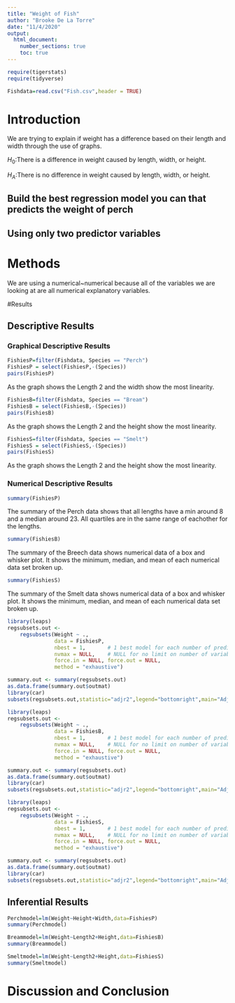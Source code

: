 ```yaml
---
title: "Weight of Fish"
author: "Brooke De La Torre"
date: "11/4/2020"
output: 
  html_document:
    number_sections: true
    toc: true
---
```



```r
require(tigerstats)
require(tidyverse)
```

```r
Fishdata=read.csv("Fish.csv",header = TRUE)
```

# Introduction

<!--In this section you explain what you are trying to show.  Where did the data come from?  What is the research or other question you are trying to answer?!-->

We are trying to explain if weight has a difference based on their length and width through the use of graphs. 

$H_0$:There is a difference in weight caused by length, width, or height. 

$H_A$:There is no difference in weight caused by length, width, or height. 

## Build the best regression model you can that predicts the weight of perch
## Using only two predictor variables  

# Methods

<!--Decide on your methods:  use "variable analysis" or other appropriate descriptors.  Make sure to choose at least one graphical method and at least one numerical method.!-->

We are using a numerical~numerical because all of the variables we are looking at are all numerical explanatory variables. 

#Results

<!--Divide this section into two sub-sections:  One for your descriptive  results and one for your inferential results.!-->

## Descriptive Results

### Graphical Descriptive Results

```r
FishiesP=filter(Fishdata, Species == "Perch")
FishiesP = select(FishiesP,-(Species))
pairs(FishiesP)
```

As the graph shows the Length 2 and the width show the most linearity.

```r
FishiesB=filter(Fishdata, Species == "Bream")
FishiesB = select(FishiesB,-(Species))
pairs(FishiesB)
```

As the graph shows the Length 2 and the height show the most linearity.

```r
FishiesS=filter(Fishdata, Species == "Smelt")
FishiesS = select(FishiesS,-(Species))
pairs(FishiesS)
```

As the graph shows the Length 2 and the height show the most linearity.

<!--Graphical results here.  Make sure to show your code.  Provide appropriate labels for axes, giving units if possible, and provide a good title for the graph, too.  Use the graphical results to describe the patterns if any that exist in the data as focused toward the research question!-->

### Numerical Descriptive Results

```r
summary(FishiesP)
```
  
The summary of the Perch data shows that all lengths have a min around 8 and a median around 23. All quartiles are in the same range of eachother for the lengths. 
  
```r
summary(FishiesB)
```

The summary of the Breech data shows numerical data of a box and whisker plot. It shows the minimum, median, and mean of each numerical data set broken up.

```r
summary(FishiesS)
```

The summary of the Smelt data shows numerical data of a box and whisker plot. It shows the minimum, median, and mean of each numerical data set broken up.

<!--Numerical results go here. Use the numerical results to describe the patterns if any that exist in the data as focused toward the research question!-->


```r
library(leaps)
regsubsets.out <-
    regsubsets(Weight ~ .,
               data = FishiesP,
               nbest = 1,       # 1 best model for each number of predictors
               nvmax = NULL,    # NULL for no limit on number of variables
               force.in = NULL, force.out = NULL,
               method = "exhaustive")

summary.out <- summary(regsubsets.out)
as.data.frame(summary.out$outmat)
library(car)
subsets(regsubsets.out,statistic="adjr2",legend="bottomright",main="Adjusted R^2")
```



```r
library(leaps)
regsubsets.out <-
    regsubsets(Weight ~ .,
               data = FishiesB,
               nbest = 1,       # 1 best model for each number of predictors
               nvmax = NULL,    # NULL for no limit on number of variables
               force.in = NULL, force.out = NULL,
               method = "exhaustive")

summary.out <- summary(regsubsets.out)
as.data.frame(summary.out$outmat)
library(car)
subsets(regsubsets.out,statistic="adjr2",legend="bottomright",main="Adjusted R^2")
```



```r
library(leaps)
regsubsets.out <-
    regsubsets(Weight ~ .,
               data = FishiesS,
               nbest = 1,       # 1 best model for each number of predictors
               nvmax = NULL,    # NULL for no limit on number of variables
               force.in = NULL, force.out = NULL,
               method = "exhaustive")

summary.out <- summary(regsubsets.out)
as.data.frame(summary.out$outmat)
library(car)
subsets(regsubsets.out,statistic="adjr2",legend="bottomright",main="Adjusted R^2")
```

## Inferential Results

<!--State hypothesis clearly.  Make sure your discussion of the inferential test covers all the aspects that the test output produces, such as test statistic, p-value etc.  Make a decision about the null hypothesis, explain the assumptions on which the selected test/procedure was based, and why the chosen procedure satisfys the assumptions and is appropriate to answer the research question!-->

```r
Perchmodel=lm(Weight~Height+Width,data=FishiesP)
summary(Perchmodel)
```

```r
Breammodel=lm(Weight~Length2+Height,data=FishiesB)
summary(Breammodel)
```

```r
Smeltmodel=lm(Weight~Length2+Height,data=FishiesS)
summary(Smeltmodel)
```
# Discussion and Conclusion

<!--Discussion and conclusion here.  If you found a relationship be sure to consider whether the relationship occurs because one of the variavbles causes the other, or whether they perhasps are related for some other reason.  Watch the chapter 6 videos from the GeorgeTown videos collection.!-->
